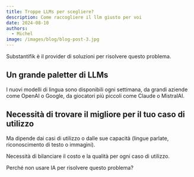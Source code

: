 ```yaml
---
title: Troppe LLMs per scegliere?
description: Come raccogliere il llm giusto per voi
date: 2024-08-10
authors:
  - Michel
image: /images/blog/blog-post-3.jpg
---
```


<Callout>
 Substantifik è il provider di soluzioni per risolvere questo problema.
</Callout>

## Un grande paletter di LLMs

I nuovi modelli di lingua sono disponibili ogni settimana, da grandi aziende come OpenAI o Google, da giocatori più piccoli come Claude o MistralAI.

## Necessità di trovare il migliore per il tuo caso di utilizzo

Ma dipende dai casi di utilizzo o dalle sue capacità (lingue parlate, riconoscimento di testo o immagini).

Necessità di bilanciare il costo e la qualità per ogni caso di utilizzo.

Perché non usare IA per risolvere questo problema?
